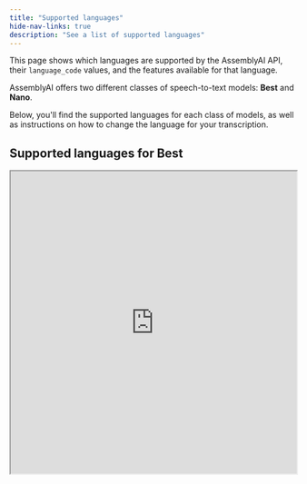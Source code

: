 ```yaml
---
title: "Supported languages"
hide-nav-links: true
description: "See a list of supported languages"
---
```


This page shows which languages are supported by the AssemblyAI API, their `language_code` values, and the features available for that language.

AssemblyAI offers two different classes of speech-to-text models: **Best** and **Nano**.

Below, you'll find the supported languages for each class of models, as well as instructions on how to change the language for your transcription.

## Supported languages for Best

<iframe
  className="airtable-embed"
  src="https://airtable.com/embed/appAHNKtjqyFB83AF/shrhQFfUxq1PROjTf?backgroundColor=green"
  width="100%"
  height="533"
  style={{ background: "transparent", border: "1px solid #ccc" }}
/>
<noscript>
  <BestLanguageTable />
</noscript>

## Supported languages for Nano

<iframe
  className="airtable-embed"
  src="https://airtable.com/embed/app8kGSfXolt8eNhM/shrBEK1JyFGDIa55c?backgroundColor=green"
  width="100%"
  height="533"
  style={{ background: "transparent", border: "1px solid #ccc" }}
/>
<noscript>
  <NanoLanguageTable />
</noscript>

## Specify the language

You can use the optional `language_code` parameter to specify the language of the spoken audio in the files that you submit to the API. If you don't include a `language_code` parameter in your request, it defaults to `en_us`.

To learn more about using the `language_code` parameter, see [Set language manually](/docs/speech-to-text/pre-recorded-audio#set-language-manually).

<Tip>
  If you're unsure of the spoken language spoken in your audio file, you can use
  our [Automatic Language
  Detection](/docs/speech-to-text/pre-recorded-audio#automatic-language-detection)
  feature to automatically identify the dominant language in your file.
</Tip>

## Specify the speech model

You can use the optional `speech_model` parameter to specify the class of models. To learn more, see [Select the speech model](/docs/speech-to-text/pre-recorded-audio#select-the-speech-model-with-best-and-nano).
